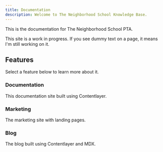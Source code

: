 ```yaml
---
title: Documentation
description: Welcome to The Neighborhood School Knowledge Base.
---
```


This is the documentation for The Neighborhood School PTA.

<Callout>

This site is a work in progress. If you see dummy text on a page, it means I'm still working on it.

</Callout>

## Features

Select a feature below to learn more about it.

<div className="grid sm:grid-cols-2 gap-4 mt-6">

<Card href="/docs/documentation">

### Documentation

This documentation site built using Contentlayer.

</Card>

<Card href="/docs/marketing" disabled>

### Marketing

The marketing site with landing pages.

</Card>

<Card href="/docs/blog" disabled>

### Blog

The blog built using Contentlayer and MDX.

</Card>

</div>